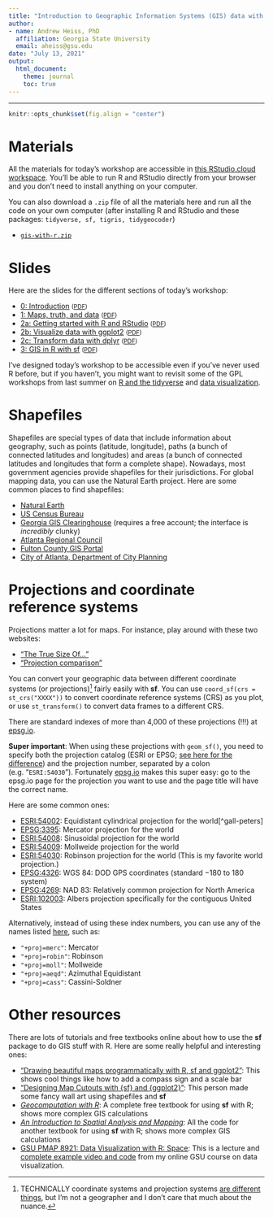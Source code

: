 ```yaml
---
title: "Introduction to Geographic Information Systems (GIS) data with R"
author:
- name: Andrew Heiss, PhD
  affiliation: Georgia State University
  email: aheiss@gsu.edu
date: "July 13, 2021"
output: 
  html_document: 
    theme: journal
    toc: true
---
```


---

```r
knitr::opts_chunk$set(fig.align = "center")
```

# Materials

All the materials for today's workshop are accessible in [this RStudio.cloud workspace](https://rstudio.cloud/project/2703989). You'll be able to run R and RStudio directly from your browser and you don't need to install anything on your computer.

You can also download a `.zip` file of all the materials here and run all the code on your own computer (after installing R and RStudio and these packages: `tidyverse, sf, tigris, tidygeocoder`)

- [`gis-with-r.zip`](https://talks.andrewheiss.com/2021-gpl/gis-with-r.zip)

# Slides

Here are the slides for the different sections of today's workshop:

- [0: Introduction](https://talks.andrewheiss.com/2021-gpl/02_gis-with-r/00_introduction.html) <small>([PDF](https://talks.andrewheiss.com/2021-gpl/02_gis-with-r/00_introduction.pdf))</small>
- [1: Maps, truth, and data](https://talks.andrewheiss.com/2021-gpl/02_gis-with-r/01_maps-truth-data.html) <small>([PDF](https://talks.andrewheiss.com/2021-gpl/02_gis-with-r/01_maps-truth-data.pdf))</small>
- [2a: Getting started with R and RStudio](https://talks.andrewheiss.com/2021-gpl/02_gis-with-r/02a_getting-started.html) <small>([PDF](https://talks.andrewheiss.com/2021-gpl/02_gis-with-r/02a_getting-started.pdf))</small>
- [2b: Visualize data with ggplot2](https://talks.andrewheiss.com/2021-gpl/02_gis-with-r/02b_visualize-data.html) <small>([PDF](https://talks.andrewheiss.com/2021-gpl/02_gis-with-r/02b_visualize-data.pdf))</small>
- [2c: Transform data with dplyr](https://talks.andrewheiss.com/2021-gpl/02_gis-with-r/02c_transform-data.html) <small>([PDF](https://talks.andrewheiss.com/2021-gpl/02_gis-with-r/02c_transform-data.pdf))</small>
- [3: GIS in R with sf](https://talks.andrewheiss.com/2021-gpl/02_gis-with-r/03_sf.html) <small>([PDF](https://talks.andrewheiss.com/2021-gpl/02_gis-with-r/03_sf.pdf))</small>

I've designed today's workshop to be accessible even if you've never used R before, but if you haven't, you might want to revisit some of the GPL workshops from last summer on [R and the tidyverse](https://www.youtube.com/watch?v=K9j1-9uJ6uk) and [data visualization](https://www.youtube.com/watch?v=mugJ0V3dQC8).


# Shapefiles

Shapefiles are special types of data that include information about geography, such as points (latitude, longitude), paths (a bunch of connected latitudes and longitudes) and areas (a bunch of connected latitudes and longitudes that form a complete shape). Nowadays, most government agencies provide shapefiles for their jurisdictions. For global mapping data, you can use the Natural Earth project. Here are some common places to find shapefiles:

- [Natural Earth](https://www.naturalearthdata.com/)
- [US Census Bureau](https://www.census.gov/geographies/mapping-files/time-series/geo/carto-boundary-file.html)
- [Georgia GIS Clearinghouse](https://data.georgiaspatial.org/) (requires a free account; the interface is *incredibly* clunky)
- [Atlanta Regional Council](https://opendata.atlantaregional.com/)
- [Fulton County GIS Portal](https://gisdata.fultoncountyga.gov/)
- [City of Atlanta, Department of City Planning](https://dcp-coaplangis.opendata.arcgis.com/)


# Projections and coordinate reference systems

Projections matter a lot for maps. For instance, play around with these two websites:

- ["The True Size Of…"](https://thetruesize.com/)
- ["Projection comparison"](https://observablehq.com/@d3/projection-comparison)

You can convert your geographic data between different coordinate systems (or projections)[^crs] fairly easily with **sf**. You can use `coord_sf(crs = st_crs("XXXX"))` to convert coordinate reference systems (CRS) as you plot, or use `st_transform()` to convert data frames to a different CRS.

[^crs]: TECHNICALLY coordinate systems and projection systems [are different things](https://gis.stackexchange.com/a/149751/56265), but I'm not a geographer and I don't care that much about the nuance.

There are standard indexes of more than 4,000 of these projections (!!!) at [epsg.io](https://epsg.io/). 

**Super important**: When using these projections with `geom_sf()`, you need to specify both the projection catalog (ESRI or EPSG; [see here for the difference](https://gis.stackexchange.com/a/169211/56265)) and the projection number, separated by a colon (e.g. "`ESRI:54030`"). Fortunately [epsg.io](http://epsg.io/) makes this super easy: go to the epsg.io page for the projection you want to use and the page title will have the correct name. 

Here are some common ones:

- [ESRI:54002](http://epsg.io/54002): Equidistant cylindrical projection for the world[^gall-peters]
- [EPSG:3395](http://epsg.io/3395): Mercator projection for the world
- [ESRI:54008](http://epsg.io/54008): Sinusoidal projection for the world
- [ESRI:54009](http://epsg.io/54009): Mollweide projection for the world
- [ESRI:54030](http://epsg.io/54030): Robinson projection for the world (This is my favorite world projection.)
- [EPSG:4326](http://epsg.io/4326): WGS 84: DOD GPS coordinates (standard −180 to 180 system)
- [EPSG:4269](http://epsg.io/4269): NAD 83: Relatively common projection for North America
- [ESRI:102003](https://epsg.io/102003): Albers projection specifically for the contiguous United States

Alternatively, instead of using these index numbers, you can use any of the names listed [here](https://proj.org/operations/projections/index.html), such as:

- `"+proj=merc"`: Mercator
- `"+proj=robin"`: Robinson
- `"+proj=moll"`: Mollweide 
- `"+proj=aeqd"`: Azimuthal Equidistant
- `"+proj=cass"`: Cassini-Soldner


# Other resources

There are lots of tutorials and free textbooks online about how to use the **sf** package to do GIS stuff with R. Here are some really helpful and interesting ones:

- ["Drawing beautiful maps programmatically with R, sf and ggplot2"](https://r-spatial.org//r/2018/10/25/ggplot2-sf.html): This shows cool things like how to add a compass sign and a scale bar
- ["Designing Map Cutouts with {sf} and {ggplot2}"](https://www.katiejolly.io/blog/2019-01-21/map-cutouts): This person made some fancy wall art using shapefiles and **sf**
- [*Geocomputation with R*](https://bookdown.org/robinlovelace/geocompr/intro.html): A complete free textbook for using **sf** with R; shows more complex GIS calculations
- [*An Introduction to Spatial Analysis and Mapping*](https://bookdown.org/lexcomber/brunsdoncomber2e/Ch5.html): All the code for another textbook for using **sf** with R; shows more complex GIS calculations
- [GSU PMAP 8921: Data Visualization with R: Space](https://datavizs21.classes.andrewheiss.com/content/12-content/): This is a lecture and [complete example video and code](https://datavizs21.classes.andrewheiss.com/example/12-example/) from my online GSU course on data visualization.
